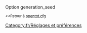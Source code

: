 {{fr/Amorce}}
Option generation_seed

<small><<Retour à [[fr/Archive/Manual/Settings/Openttd.cfg|openttd.cfg]]</small>
[[Category:fr/Réglages et préférences]]